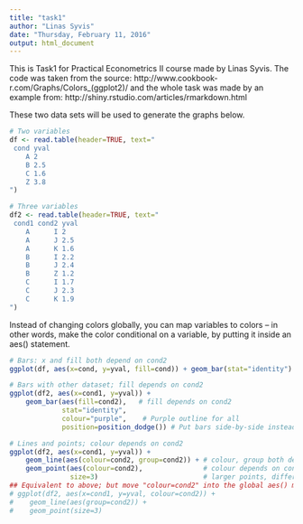 ```yaml
---
title: "task1"
author: "Linas Syvis"
date: "Thursday, February 11, 2016"
output: html_document
---
```


This is Task1 for Practical Econometrics II course made by Linas Syvis. The code was taken from the source: http://www.cookbook-r.com/Graphs/Colors_(ggplot2)/ and the whole task was made by an example from: http://shiny.rstudio.com/articles/rmarkdown.html


These two data sets will be used to generate the graphs below.
```r
# Two variables
df <- read.table(header=TRUE, text="
 cond yval
    A 2
    B 2.5
    C 1.6
    Z 3.8
")

# Three variables
df2 <- read.table(header=TRUE, text="
 cond1 cond2 yval
    A      I 2
    A      J 2.5
    A      K 1.6
    B      I 2.2
    B      J 2.4
    B      Z 1.2
    C      I 1.7
    C      J 2.3
    C      K 1.9
")
```
Instead of changing colors globally, you can map variables to colors – in other words, make the color conditional on a variable, by putting it inside an aes() statement.
```r
# Bars: x and fill both depend on cond2
ggplot(df, aes(x=cond, y=yval, fill=cond)) + geom_bar(stat="identity")

# Bars with other dataset; fill depends on cond2
ggplot(df2, aes(x=cond1, y=yval)) + 
    geom_bar(aes(fill=cond2),   # fill depends on cond2
             stat="identity",
             colour="purple",    # Purple outline for all
             position=position_dodge()) # Put bars side-by-side instead of stacked

# Lines and points; colour depends on cond2
ggplot(df2, aes(x=cond1, y=yval)) + 
    geom_line(aes(colour=cond2, group=cond2)) + # colour, group both depend on cond2
    geom_point(aes(colour=cond2),               # colour depends on cond2
               size=3)                          # larger points, different shape
## Equivalent to above; but move "colour=cond2" into the global aes() mapping
# ggplot(df2, aes(x=cond1, y=yval, colour=cond2)) + 
#    geom_line(aes(group=cond2)) +
#    geom_point(size=3)
```
